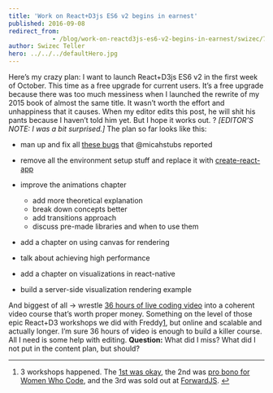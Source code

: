 ```yaml
---
title: 'Work on React+D3js ES6 v2 begins in earnest'
published: 2016-09-08
redirect_from: 
            - /blog/work-on-reactd3js-es6-v2-begins-in-earnest/swizec/7010
author: Swizec Teller
hero: ../../../defaultHero.jpg
---
```

Here’s my crazy plan: I want to launch React+D3js ES6 v2 in the first week of October. This time as a free upgrade for current users. It’s a free upgrade because there was too much messiness when I launched the rewrite of my 2015 book of almost the same title. It wasn’t worth the effort and unhappiness that it causes. When my editor edits this post, he will shit his pants because I haven’t told him yet. But I hope it works out. ? _\[EDITOR’S NOTE: I was a bit surprised.]_ The plan so far looks like this:

- man up and fix all [these bugs](https://github.com/Swizec/react-d3js-es6-ebook/issues) that @micahstubs reported

- remove all the environment setup stuff and replace it with [create-react-app](https://facebook.github.io/react/blog/2016/07/22/create-apps-with-no-configuration.html)

- improve the animations chapter

  - add more theoretical explanation
  - break down concepts better
  - add transitions approach
  - discuss pre-made libraries and when to use them

- add a chapter on using canvas for rendering

- talk about achieving high performance

- add a chapter on visualizations in react-native

- build a server-side visualization rendering example

And biggest of all → wrestle [36 hours of live coding video](https://www.livecoding.tv/swizec/) into a coherent video course that’s worth proper money. Something on the level of those epic React+D3 workshops we did with Freddy[1](#fn1-20846 "see footnote"), but online and scalable and actually longer. I’m sure 36 hours of video is enough to build a killer course. All I need is some help with editing. **Question:** What did I miss? What did I not put in the content plan, but should?

* * *

1. 3 workshops happened. The [1st was okay](https://swizec.com/blog/things-i-learned-my-first-workshop/swizec/6819), the 2nd was [pro bono for Women Who Code](http://www.meetup.com/Women-Who-Code-SF/events/232366807/), and the 3rd was sold out at [ForwardJS](https://forwardjs.com/). [↩︎](#fnr1-20846 "return to article")